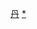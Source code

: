 {{鐵道路線|lua=1
| 模板名稱 = 丹大城际铁路
| 名稱 = [[丹大城际铁路]]
| 代表色 = #0033c9
| Logo = [[File:China_Railways.svg|17px]]
| 背景顏色 = #FFFFFF
| 車站列表 =（#大连# ~ 沙河口 ~ 周水子 ~ #南关岭站 (国铁)#<sub>''[[沈大铁路]]直通''</sub>）~ 大连北 ~ 金州 ~ 广宁寺 ~ 登沙河 ~ 杏树屯 ~ 皮口 ~ 城子坦 ~ 花园口 ~ #庄河西##（貨） ~ 庄河北 ~ #兰店##（貨） ~ 青堆 ~ 大孤山 ~ 北井子 ~ 东港北 ~ #前阳南##（貨） ~ 丹东西 ~ #同兴##（信） ~ 丹东
}}<noinclude>
[[Category:中國鐵路路線模板|丹]]
[[Category:丹大城际铁路车站|*]]
</noinclude>